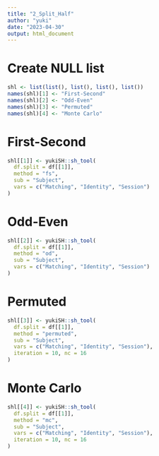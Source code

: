 ```yaml
---
title: "2_Split_Half"
author: "yuki"
date: "2023-04-30"
output: html_document
---
```

# Create NULL list
```r
shl <- list(list(), list(), list(), list())
names(shl)[1] <- "First-Second"
names(shl)[2] <- "Odd-Even"
names(shl)[3] <- "Permuted"
names(shl)[4] <- "Monte Carlo"
```

# First-Second
```r
shl[[1]] <- yukiSH::sh_tool(
  df.split = df[[1]], 
  method = "fs", 
  sub = "Subject", 
  vars = c("Matching", "Identity", "Session")
) 
```
# Odd-Even
```r
shl[[2]] <- yukiSH::sh_tool(
  df.split = df[[1]], 
  method = "od", 
  sub = "Subject", 
  vars = c("Matching", "Identity", "Session")
) 
```
# Permuted
```r
shl[[3]] <- yukiSH::sh_tool(
  df.split = df[[1]], 
  method = "permuted", 
  sub = "Subject", 
  vars = c("Matching", "Identity", "Session"),
  iteration = 10, nc = 16
) 
```
# Monte Carlo
```r
shl[[4]] <- yukiSH::sh_tool(
  df.split = df[[1]], 
  method = "mc", 
  sub = "Subject", 
  vars = c("Matching", "Identity", "Session"),
  iteration = 10, nc = 16
) 
```
